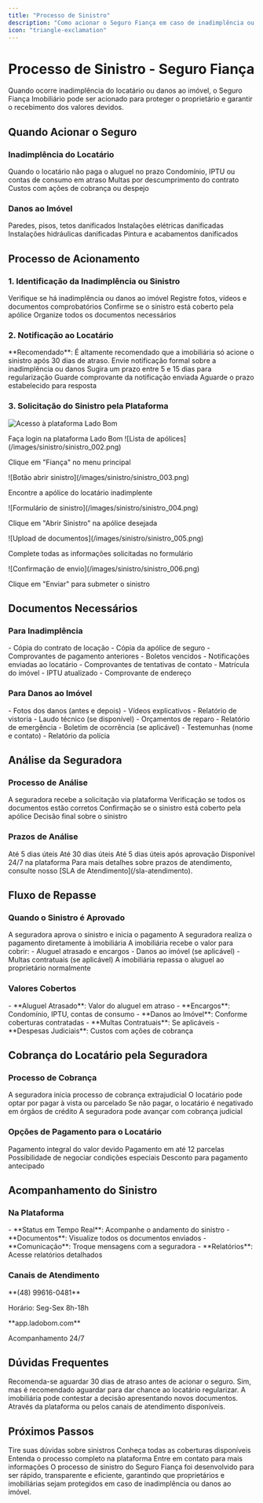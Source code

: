 ```yaml
---
title: "Processo de Sinistro"
description: "Como acionar o Seguro Fiança em caso de inadimplência ou danos ao imóvel"
icon: "triangle-exclamation"
---
```


# Processo de Sinistro - Seguro Fiança

<Info>
Quando ocorre inadimplência do locatário ou danos ao imóvel, o Seguro Fiança Imobiliário pode ser acionado para proteger o proprietário e garantir o recebimento dos valores devidos.
</Info>

## Quando Acionar o Seguro

### Inadimplência do Locatário

<CardGroup cols={2}>
<Card title="Atraso no Aluguel" icon="calendar-days">
  Quando o locatário não paga o aluguel no prazo
</Card>

<Card title="Atraso em Encargos" icon="receipt-percent">
  Condomínio, IPTU ou contas de consumo em atraso
</Card>

<Card title="Multas Contratuais" icon="exclamation-triangle">
  Multas por descumprimento do contrato
</Card>

<Card title="Despesas Judiciais" icon="scale">
  Custos com ações de cobrança ou despejo
</Card>
</CardGroup>

### Danos ao Imóvel

<CardGroup cols={2}>
<Card title="Danos Estruturais" icon="wrench-screwdriver">
  Paredes, pisos, tetos danificados
</Card>

<Card title="Danos Elétricos" icon="bolt">
  Instalações elétricas danificadas
</Card>

<Card title="Danos Hidráulicos" icon="droplet">
  Instalações hidráulicas danificadas
</Card>

<Card title="Danos Estéticos" icon="paint-brush">
  Pintura e acabamentos danificados
</Card>
</CardGroup>

## Processo de Acionamento

### 1. Identificação da Inadimplência ou Sinistro

<Steps>
<Step title="Identifique o Problema">
  Verifique se há inadimplência ou danos ao imóvel
</Step>

<Step title="Documente a Situação">
  Registre fotos, vídeos e documentos comprobatórios
</Step>

<Step title="Verifique a Cobertura">
  Confirme se o sinistro está coberto pela apólice
</Step>

<Step title="Prepare a Documentação">
  Organize todos os documentos necessários
</Step>
</Steps>

### 2. Notificação ao Locatário

<Warning>
**Recomendado**: É altamente recomendado que a imobiliária só acione o sinistro após 30 dias de atraso.
</Warning>

<Steps>
<Step title="Notifique o Locatário">
  Envie notificação formal sobre a inadimplência ou danos
</Step>

<Step title="Ofereça Prazo para Regularização">
  Sugira um prazo entre 5 e 15 dias para regularização
</Step>

<Step title="Documente a Notificação">
  Guarde comprovante da notificação enviada
</Step>

<Step title="Aguarde Resposta">
  Aguarde o prazo estabelecido para resposta
</Step>
</Steps>

### 3. Solicitação do Sinistro pela Plataforma

![Acesso à plataforma Lado Bom](/images/sinistro/sinistro_001.png)

<Steps>
<Step title="Acesse a Plataforma">
  Faça login na plataforma Lado Bom
</Step>

<Step title="Navegue para Fiança">
  ![Lista de apólices](/images/sinistro/sinistro_002.png)
  
  Clique em "Fiança" no menu principal
</Step>

<Step title="Localize a Apólice">
  ![Botão abrir sinistro](/images/sinistro/sinistro_003.png)
  
  Encontre a apólice do locatário inadimplente
</Step>

<Step title="Abra o Sinistro">
  ![Formulário de sinistro](/images/sinistro/sinistro_004.png)
  
  Clique em "Abrir Sinistro" na apólice desejada
</Step>

<Step title="Preencha o Formulário">
  ![Upload de documentos](/images/sinistro/sinistro_005.png)
  
  Complete todas as informações solicitadas no formulário
</Step>

<Step title="Envie a Solicitação">
  ![Confirmação de envio](/images/sinistro/sinistro_006.png)
  
  Clique em "Enviar" para submeter o sinistro
</Step>
</Steps>

## Documentos Necessários

### Para Inadimplência

<AccordionGroup>
<Accordion title="Documentos do Contrato">
  - Cópia do contrato de locação
  - Cópia da apólice de seguro
  - Comprovantes de pagamento anteriores
</Accordion>

<Accordion title="Documentos de Cobrança">
  - Boletos vencidos
  - Notificações enviadas ao locatário
  - Comprovantes de tentativas de contato
</Accordion>

<Accordion title="Documentos do Imóvel">
  - Matrícula do imóvel
  - IPTU atualizado
  - Comprovante de endereço
</Accordion>
</AccordionGroup>

### Para Danos ao Imóvel

<AccordionGroup>
<Accordion title="Documentos Visuais">
  - Fotos dos danos (antes e depois)
  - Vídeos explicativos
  - Relatório de vistoria
</Accordion>

<Accordion title="Documentos Técnicos">
  - Laudo técnico (se disponível)
  - Orçamentos de reparo
  - Relatório de emergência
</Accordion>

<Accordion title="Documentos Legais">
  - Boletim de ocorrência (se aplicável)
  - Testemunhas (nome e contato)
  - Relatório da polícia
</Accordion>
</AccordionGroup>

## Análise da Seguradora

### Processo de Análise

<Steps>
<Step title="Recebimento da Solicitação">
  A seguradora recebe a solicitação via plataforma
</Step>

<Step title="Análise de Documentos">
  Verificação se todos os documentos estão corretos
</Step>

<Step title="Verificação de Cobertura">
  Confirmação se o sinistro está coberto pela apólice
</Step>

<Step title="Aprovação ou Reprovação">
  Decisão final sobre o sinistro
</Step>
</Steps>

### Prazos de Análise

<CardGroup cols={2}>
<Card title="Análise Inicial" icon="clock">
  Até 5 dias úteis
</Card>

<Card title="Análise Completa" icon="clock">
  Até 30 dias úteis
</Card>

<Card title="Pagamento" icon="currency-dollar">
  Até 5 dias úteis após aprovação
</Card>

<Card title="Acompanhamento" icon="chart-bar">
  Disponível 24/7 na plataforma
</Card>
</CardGroup>

<Info>
Para mais detalhes sobre prazos de atendimento, consulte nosso [SLA de Atendimento](/sla-atendimento).
</Info>

## Fluxo de Repasse

### Quando o Sinistro é Aprovado

<Steps>
<Step title="Aprovação da Seguradora">
  A seguradora aprova o sinistro e inicia o pagamento
</Step>

<Step title="Pagamento à Imobiliária">
  A seguradora realiza o pagamento diretamente à imobiliária
</Step>

<Step title="Cobertura dos Valores">
  A imobiliária recebe o valor para cobrir:
  - Aluguel atrasado e encargos
  - Danos ao imóvel (se aplicável)
  - Multas contratuais (se aplicável)
</Step>

<Step title="Repasse ao Proprietário">
  A imobiliária repassa o aluguel ao proprietário normalmente
</Step>
</Steps>

### Valores Cobertos

<Check>
- **Aluguel Atrasado**: Valor do aluguel em atraso
- **Encargos**: Condomínio, IPTU, contas de consumo
- **Danos ao Imóvel**: Conforme coberturas contratadas
- **Multas Contratuais**: Se aplicáveis
- **Despesas Judiciais**: Custos com ações de cobrança
</Check>

## Cobrança do Locatário pela Seguradora

### Processo de Cobrança

<Steps>
<Step title="Início da Cobrança">
  A seguradora inicia processo de cobrança extrajudicial
</Step>

<Step title="Negociação">
  O locatário pode optar por pagar à vista ou parcelado
</Step>

<Step title="Negativação">
  Se não pagar, o locatário é negativado em órgãos de crédito
</Step>

<Step title="Cobrança Judicial">
  A seguradora pode avançar com cobrança judicial
</Step>
</Steps>

### Opções de Pagamento para o Locatário

<CardGroup cols={2}>
<Card title="À Vista" icon="currency-dollar">
  Pagamento integral do valor devido
</Card>

<Card title="Parcelado" icon="calendar-days">
  Pagamento em até 12 parcelas
</Card>

<Card title="Negociação" icon="handshake">
  Possibilidade de negociar condições especiais
</Card>

<Card title="Desconto" icon="percent">
  Desconto para pagamento antecipado
</Card>
</CardGroup>

## Acompanhamento do Sinistro

### Na Plataforma

<Check>
- **Status em Tempo Real**: Acompanhe o andamento do sinistro
- **Documentos**: Visualize todos os documentos enviados
- **Comunicação**: Troque mensagens com a seguradora
- **Relatórios**: Acesse relatórios detalhados
</Check>

### Canais de Atendimento

<CardGroup cols={2}>
<Card title="WhatsApp" icon="phone" href="https://wa.me/5548996160481">
  **(48) 99616-0481**
  
  Horário: Seg-Sex 8h-18h
</Card>

<Card title="Plataforma" icon="computer-desktop" href="https://app.ladobom.com/">
  **app.ladobom.com**
  
  Acompanhamento 24/7
</Card>
</CardGroup>

## Dúvidas Frequentes

<AccordionGroup>
<Accordion title="Qual o prazo para acionar o sinistro?">
  Recomenda-se aguardar 30 dias de atraso antes de acionar o seguro.
</Accordion>

<Accordion title="Posso acionar o sinistro antes dos 30 dias?">
  Sim, mas é recomendado aguardar para dar chance ao locatário regularizar.
</Accordion>

<Accordion title="O que acontece se o sinistro for negado?">
  A imobiliária pode contestar a decisão apresentando novos documentos.
</Accordion>

<Accordion title="Como acompanhar o andamento?">
  Através da plataforma ou pelos canais de atendimento disponíveis.
</Accordion>
</AccordionGroup>

## Próximos Passos

<CardGroup cols={2}>
<Card title="FAQ" icon="question-mark" href="/produtos/seguro-fianca/faq">
  Tire suas dúvidas sobre sinistros
</Card>

<Card title="Coberturas" icon="shield-check" href="/produtos/seguro-fianca/coberturas">
  Conheça todas as coberturas disponíveis
</Card>

<Card title="Como Funciona" icon="play" href="/produtos/seguro-fianca/como-funciona">
  Entenda o processo completo na plataforma
</Card>

<Card title="Contato" icon="phone" href="/contato">
  Entre em contato para mais informações
</Card>
</CardGroup>

<Note>
O processo de sinistro do Seguro Fiança foi desenvolvido para ser rápido, transparente e eficiente, garantindo que proprietários e imobiliárias sejam protegidos em caso de inadimplência ou danos ao imóvel.
</Note>

